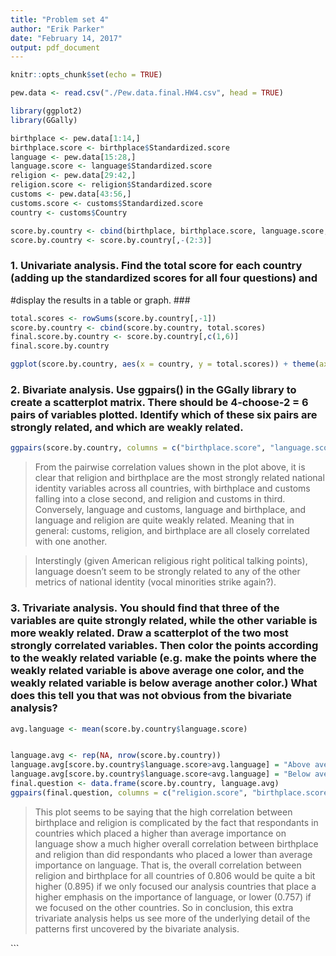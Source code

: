 ```yaml
---
title: "Problem set 4"
author: "Erik Parker"
date: "February 14, 2017"
output: pdf_document
---
```


```r
knitr::opts_chunk$set(echo = TRUE)
```

```r
pew.data <- read.csv("./Pew.data.final.HW4.csv", head = TRUE)

library(ggplot2)
library(GGally)

birthplace <- pew.data[1:14,]
birthplace.score <- birthplace$Standardized.score
language <- pew.data[15:28,]
language.score <- language$Standardized.score
religion <- pew.data[29:42,]
religion.score <- religion$Standardized.score
customs <- pew.data[43:56,]
customs.score <- customs$Standardized.score
country <- customs$Country

score.by.country <- cbind(birthplace, birthplace.score, language.score, religion.score, customs.score)
score.by.country <- score.by.country[,-(2:3)]
```



### 1. Univariate analysis. Find the total score for each country (adding up the standardized scores for all four questions) and 
#display the results in a table or graph. ###

```r
total.scores <- rowSums(score.by.country[,-1])
score.by.country <- cbind(score.by.country, total.scores)
final.score.by.country <- score.by.country[,c(1,6)]
final.score.by.country

ggplot(score.by.country, aes(x = country, y = total.scores)) + theme(axis.text.x = element_text(angle=45, vjust = 0.5)) + geom_boxplot() + scale_size(range = c(3,10)) + labs(title = "Total standardized score by country", y = "Total scores", x = "Country")


```



### 2. Bivariate analysis. Use ggpairs() in the GGally library to create a scatterplot matrix. There should be 4-choose-2 = 6 pairs of variables plotted. Identify which of these six pairs are strongly related, and which are weakly related. ###

```r
ggpairs(score.by.country, columns = c("birthplace.score", "language.score", "religion.score", "customs.score"))
```


> From the pairwise correlation values shown in the plot above, it is clear that religion and birthplace are the most strongly related national identity variables across all countries, with birthplace and customs falling into a close second, and religion and customs in third. Conversely, language and customs, language and birthplace, and language and religion are quite weakly related. Meaning that in general: customs, religion, and birthplace are all closely correlated with one another.

> Interstingly (given American religious right political talking points), language doesn't seem to be strongly related to any of the other metrics of national identity (vocal minorities strike again?).



### 3. Trivariate analysis. You should find that three of the variables are quite strongly related, while the other variable is more weakly related. Draw a scatterplot of the two most strongly correlated variables. Then color the points according to the weakly related variable (e.g. make the points where the weakly related variable is above average one color, and the weakly related variable is below average another color.)  What does this tell you that was not obvious from the bivariate analysis? ###


```r


avg.language <- mean(score.by.country$language.score)


language.avg <- rep(NA, nrow(score.by.country))
language.avg[score.by.country$language.score>avg.language] = "Above average language score"
language.avg[score.by.country$language.score<avg.language] = "Below average language score"
final.question <- data.frame(score.by.country, language.avg)
ggpairs(final.question, columns = c("religion.score", "birthplace.score"), aes(colour = language.avg))


```


> This plot seems to be saying that the high correlation between birthplace and religion is complicated by the fact that respondants in countries which placed a higher than average importance on language show a much higher overall correlation between birthplace and religion than did respondants who placed a lower than average importance on language. That is, the overall correlation between religion and birthplace for all countries of 0.806 would be quite a bit higher (0.895) if we only focused our analysis countries that place a higher emphasis on the importance of language, or lower (0.757) if we focused on the other countries. So in conclusion, this extra trivariate analysis helps us see more of the underlying detail of the patterns first uncovered by the bivariate analysis.




```
